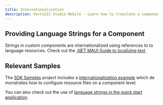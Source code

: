 ```yaml
---
title: Internationalization
description: VertiGIS Studio Mobile - Learn how to translate a components user facing text
---
```



<TranslationCallout />

## Providing Language Strings for a Component

Strings in custom components are internationalized using references to to language resources. Check out the [.NET MAUI Guide to localizing text](https://learn.microsoft.com/en-us/dotnet/maui/fundamentals/localization?view=net-maui-9.0#localize-text).

## Relevant Samples

The [SDK Samples](sdk-samples.mdx) project includes a [internationalization example](https://github.com/vertigis/vertigis-mobile-samples/tree/master/Geocortex.Mobile.Samples/Geocortex.Mobile.Samples/Samples/Conceptual/Internationalization) which demonstrates how to configure resource files on a component level.

You can also check out the use of [language strings in the quick start application](https://github.com/vertigis/vertigis-mobile-quickstart/blob/master/App1/App1/AppResources.resx).
